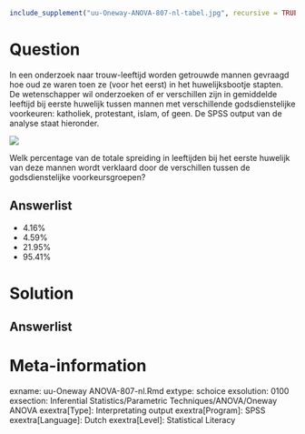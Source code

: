 ```{r, echo = FALSE, results = "hide"}
include_supplement("uu-Oneway-ANOVA-807-nl-tabel.jpg", recursive = TRUE)
```



Question
========
In een onderzoek naar trouw-leeftijd worden getrouwde mannen gevraagd hoe oud ze waren toen ze (voor het eerst) in het huwelijksbootje stapten. De wetenschapper wil onderzoeken of er verschillen zijn in gemiddelde leeftijd bij eerste huwelijk tussen mannen met verschillende godsdienstelijke voorkeuren: katholiek, protestant, islam, of geen. De SPSS output van de analyse staat hieronder.  

![](uu-Oneway-ANOVA-807-nl-tabel.jpg)

Welk percentage van de totale spreiding in leeftijden bij het eerste huwelijk van deze mannen wordt verklaard door de verschillen tussen de godsdienstelijke voorkeursgroepen?
  
Answerlist
----------
* 4.16%
* 4.59%
* 21.95%
* 95.41%







Solution
========
  


Answerlist
----------



Meta-information
================
exname: uu-Oneway ANOVA-807-nl.Rmd
extype: schoice
exsolution: 0100
exsection: Inferential Statistics/Parametric Techniques/ANOVA/Oneway ANOVA
exextra[Type]: Interpretating output
exextra[Program]: SPSS
exextra[Language]: Dutch
exextra[Level]: Statistical Literacy
